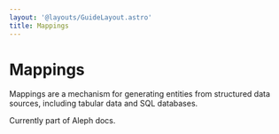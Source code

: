 ```yaml
---
layout: '@layouts/GuideLayout.astro'
title: Mappings
---
```


# Mappings

Mappings are a mechanism for generating entities from structured data sources, including tabular data and SQL databases.

Currently part of Aleph docs.